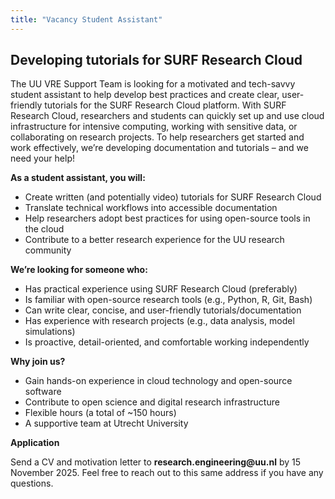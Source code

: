 ```yaml
---
title: "Vacancy Student Assistant"
---
```


## Developing tutorials for SURF Research Cloud

The UU VRE Support Team is looking for a motivated and tech-savvy student assistant to help develop best practices and create clear, user-friendly tutorials for the SURF Research Cloud platform. With SURF Research Cloud, researchers and students can quickly set up and use cloud infrastructure for intensive computing, working with sensitive data, or collaborating on research projects. To help researchers get started and work effectively, we’re developing documentation and tutorials – and we need your help! 

**As a student assistant, you will:**

- Create written (and potentially video) tutorials for SURF Research Cloud 
- Translate technical workflows into accessible documentation 
- Help researchers adopt best practices for using open-source tools in the cloud 
- Contribute to a better research experience for the UU research community 

**We’re looking for someone who:**

- Has practical experience using SURF Research Cloud (preferably) 
- Is familiar with open-source research tools (e.g., Python, R, Git, Bash) 
- Can write clear, concise, and user-friendly tutorials/documentation 
- Has experience with research projects (e.g., data analysis, model simulations) 
- Is proactive, detail-oriented, and comfortable working independently 

**Why join us?**

- Gain hands-on experience in cloud technology and open-source software 
- Contribute to open science and digital research infrastructure 
- Flexible hours (a total of ~150 hours) 
- A supportive team at Utrecht University 

**Application**

Send a CV and motivation letter to **research.engineering@uu.nl** by 15 November 2025. Feel free to reach out to this same address if you have any questions. 